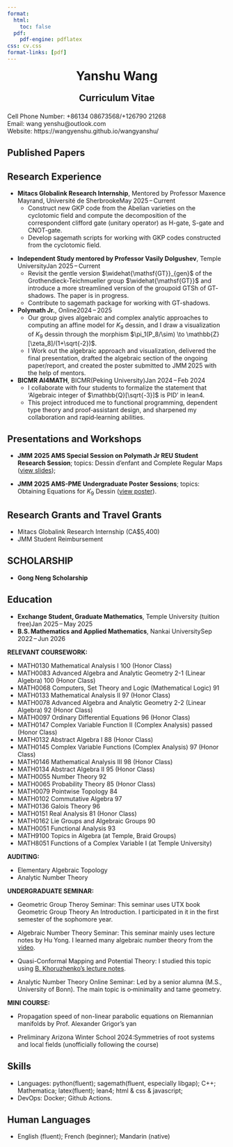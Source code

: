```yaml
---
format:
  html:
    toc: false
  pdf:
    pdf-engine: pdflatex
css: cv.css
format-links: [pdf]
---
```

<div style="font-size: 2em; font-weight: bold; text-align: center;">Yanshu Wang</div>
<p style="font-size: 1.5em; font-weight: bold; text-align: center;">Curriculum Vitae</p>

Cell Phone Number: +86134<div id="hide" hidden> 7386727</div>08673568/+126790<div id="hide" hidden> 7386727</div>21268 <br>
Email: wang<div id="hide" hidden> 7386727</div>yenshu@outlook.com <br>
Website: https://wangyenshu.github.io/wangyanshu/ <div id="hide" hidden> 7386727</div>

<!--
## Objective
I am interested in algebra and number theory. I have done the Polymath Jr. REU with the topic of Dessin d'enfant (arithmetic approach). I have finished relevant courses including Abstract Algebra, Galois Theory, Number Theory, and Commutative Algebra. I have experience of writing papers and am fluent with latex. My programming skills also includes C++, python, lean4, html & css & javascript.
-->
## Published Papers

## Research Experience

- **Mitacs Globalink Research Internship**, Mentored by Professor Maxence Mayrand, Université de Sherbrooke<span class="cvdate">May 2025 – Current</span>  
  - Construct new GKP code from the Abelian varieties on the cyclotomic field and compute the decomposition of the correspondent clifford gate (unitary operator) as H-gate, S-gate and CNOT-gate.
  - Develop sagemath scripts for working with GKP codes constructed from the cyclotomic field.

<!--
A GKP code is a stabilizer code acting on the Hilbert space of n bosonic
modes, where stabilizers are given by displacement operators.
https://arxiv.org/pdf/2412.02442 page 21
https://en.wikipedia.org/wiki/Stabilizer_code#Definition
Focus on GKP stabilizer group 
-->
- **Independent Study mentored by Professor Vasily Dolgushev**, Temple University<span class="cvdate">Jan 2025 – Current</span>  
  - Revisit the gentle version $\widehat{\mathsf{GT}}_{gen}$ of the Grothendieck-Teichmueller group $\widehat{\mathsf{GT}}$ and introduce a more streamlined version of the groupoid $\mathsf{GTSh}$ of $\mathsf{GT}$-shadows. The paper is in progress.
  - Contribute to sagemath package for working with $\mathsf{GT}$-shadows.
  
- **Polymath Jr.**, Online<span class="cvdate">2024 – 2025</span>  
  - Our group gives algebraic and complex analytic approaches to computing an affine model for $K_9$ dessin, and I draw a visualization of $K_9$ dessin through the morphism $\pi_1(P_8/\sim) \to \mathbb{Z}[\zeta_8]/(1+\sqrt{-2})$.
  - I Work out the algebraic approach and visualization, delivered the final presentation, drafted the algebraic section of the ongoing paper/report, and created the poster submitted to JMM 2025 with the help of mentors.

- **BICMR AI4MATH**, BICMR(Peking University)<span class="cvdate">Jan 2024 – Feb 2024</span>  
  - I collaborate with four students to formalize the statement that 'Algebraic integer of $\mathbb{Q}[\sqrt{-3}]$ is PID' in lean4.
  - This project introduced me to functional programming, dependent type theory and proof‑assistant design, and sharpened my collaboration and rapid‑learning abilities.
<div class="clear"></div>

## Presentations and Workshops

- **JMM 2025 AMS Special Session on Polymath Jr REU Student Research Session**; topics: Dessin d'enfant and Complete Regular Maps (<a href="https://wangyenshu.github.io/wangyanshu/CV/Dessins_d_enfants_and_complete_regular_maps_presentation.pdf">view slides</a>);[](Dessins_d_enfants_and_complete_regular_maps_presentation.pdf)

- **JMM 2025 AMS-PME Undergraduate Poster Sessions**; topics: Obtaining Equations for $K_9$ Dessin (<a href="https://wangyenshu.github.io/wangyanshu/CV/Dessin_Equation_JMM_Poster.pdf">view poster</a>).[](Dessin_Equation_JMM_Poster.pdf)

## Research Grants and Travel Grants
- Mitacs Globalink Research Internship (CA$5,400)
- JMM Student Reimbursement

## SCHOLARSHIP

- **Gong Neng Scholarship**

## Education

- **Exchange Student, Graduate Mathematics**, Temple University (tuition free)<span class="cvdate">Jan 2025 – May 2025</span>
- **B.S. Mathematics and Applied Mathematics**, Nankai University<span class="cvdate">Sep 2022 – Jun 2026</span>

<div class="clear"></div>

**RELEVANT COURSEWORK:**

- MATH0130 Mathematical Analysis I 100 (Honor Class)
- MATH0083 Advanced Algebra and Analytic Geometry 2-1 (Linear Algebra) 100 (Honor Class)
- MATH0068 Computers, Set Theory and Logic (Mathematical Logic) 91
- MATH0133 Mathematical Analysis II 97 (Honor Class)
- MATH0078 Advanced Algebra and Analytic Geometry 2-2 (Linear Algebra) 92 (Honor Class)
- MATH0097 Ordinary Differential Equations 96 (Honor Class)
- MATH0147 Complex Variable Function II (Complex Analysis) passed (Honor Class)
- MATH0132 Abstract Algebra I 88 (Honor Class)
- MATH0145 Complex Variable Functions (Complex Analysis) 97 (Honor Class)
- MATH0146 Mathematical Analysis III 98 (Honor Class)
- MATH0134 Abstract Algebra II 95 (Honor Class)
- MATH0055 Number Theory 92
- MATH0065 Probability Theory 85 (Honor Class)
- MATH0079 Pointwise Topology 84 
- MATH0102 Commutative Algebra 97
- MATH0136 Galois Theory 96 
- MATH0151 Real Analysis 81 (Honor Class)
- MATH0162 Lie Groups and Algebraic Groups 90 
- MATH0051 Functional Analysis 93 
- MATH9100 Topics in Algebra (at Temple, Braid Groups) 
- MATH8051 Functions of a Complex Variable I (at Temple University) 

**AUDITING:**

- Elementary Algebraic Topology
- Analytic Number Theory


**UNDERGRADUATE SEMINAR:**<br>

- Geometric Group Theroy Seminar: This seminar uses UTX book Geometric Group Theory An Introduction. I participated in it in the first semester of the sophomore year.<br>

- Algebraic Number Theory Seminar: This seminar mainly uses lecture notes by Hu Yong. I learned many algebraic number theory from the <a href="https://www.bilibili.com/video/BV1Fu41127KW/">video</a>.<br>

- Quasi-Conformal Mapping and Potential Theory: I studied this topic using  <a href="https://webspace.maths.qmul.ac.uk/b.khoruzhenko/potential_th_notes.pdf">B. Khoruzhenko's lecture notes</a>. <br>

- Analytic Number Theory Online Seminar: Led by a senior alumna (M.S., University of Bonn). The main topic is o‑minimality and tame geometry.<br>

**MINI COURSE:**<br>

- Propagation speed of non-linear parabolic equations on Riemannian manifolds by Prof. Alexander Grigor's yan

- Preliminary Arizona Winter School 2024:Symmetries of root systems and local fields (unofficially following the course)

<!--
**REMARK:** <br> 

Add it to personal statement!

- Nankai University's undergraduate degree requires me to take approximately 6 courses in applied mathematics or 6 courses in computational mathematics. That is why there are many applied mathematics courses in my transcript. Another effect is that I have to audit some courses due to conflict time schedules and excessive workloads. <br>

- Explanation for low grades in Probability Theory, Pointwise Topology, Real Analysis: I take too many courses in the second semester of the sophomore year, including Real Analysis, Probability Theory, Pointwise Topology, Commutative Algebra, Lie Groups and Algebraic Groups. Explanation for low grades in PDE, stochastic process: I continued to do the Polymath Jr. research in that semester and these two courses' grading is generally bad.<br>
-->
<div class="clear"></div>

## Skills
- Languages: python(fluent); sagemath(fluent, especially libgap); C++;  Mathematica; latex(fluent); lean4; html & css & javascript;
- DevOps: Docker; Github Actions.

## Human Languages
- English (fluent); French (beginner); Mandarin (native)

<!--
## Open Source (Hobbies)
- Automated the daily indexing of Tiddlywiki Classic plugins and themes using a GitHub Action (<a href="https://github.com/wangyenshu/twcArchives">source</a>), generating a user-friendly extension description file.
- Develop various plugins for Tiddlywiki Classic
-->
